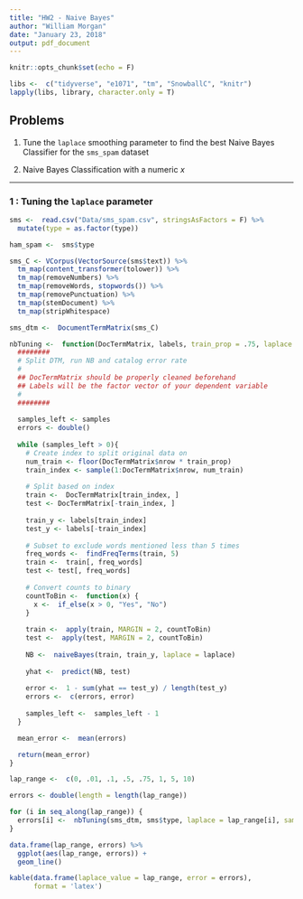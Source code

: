 ```yaml
---
title: "HW2 - Naive Bayes"
author: "William Morgan"
date: "January 23, 2018"
output: pdf_document
---
```


```r
knitr::opts_chunk$set(echo = F)

libs <-  c("tidyverse", "e1071", "tm", "SnowballC", "knitr")
lapply(libs, library, character.only = T)
```

## Problems
1. Tune the `laplace` smoothing parameter to find the best Naive Bayes Classifier
for the `sms_spam` dataset

2. Naive Bayes Classification with a numeric $x$

***

### 1 : Tuning the `laplace` parameter

```r
sms <-  read.csv("Data/sms_spam.csv", stringsAsFactors = F) %>%
  mutate(type = as.factor(type))

ham_spam <-  sms$type

sms_C <- VCorpus(VectorSource(sms$text)) %>%
  tm_map(content_transformer(tolower)) %>%
  tm_map(removeNumbers) %>%
  tm_map(removeWords, stopwords()) %>%
  tm_map(removePunctuation) %>%
  tm_map(stemDocument) %>%
  tm_map(stripWhitespace)

sms_dtm <-  DocumentTermMatrix(sms_C)
```

```r
nbTuning <-  function(DocTermMatrix, labels, train_prop = .75, laplace = 0, samples = 5){
  ########
  # Split DTM, run NB and catalog error rate
  #
  ## DocTermMatrix should be properly cleaned beforehand
  ## Labels will be the factor vector of your dependent variable
  #
  ########
  
  samples_left <- samples
  errors <- double()
  
  while (samples_left > 0){  
    # Create index to split original data on
    num_train <- floor(DocTermMatrix$nrow * train_prop)
    train_index <- sample(1:DocTermMatrix$nrow, num_train)
    
    # Split based on index
    train <-  DocTermMatrix[train_index, ]
    test <- DocTermMatrix[-train_index, ]
  
    train_y <- labels[train_index]
    test_y <- labels[-train_index]
    
    # Subset to exclude words mentioned less than 5 times
    freq_words <-  findFreqTerms(train, 5)
    train <-  train[, freq_words]
    test <- test[, freq_words]
    
    # Convert counts to binary
    countToBin <-  function(x) {
      x <-  if_else(x > 0, "Yes", "No")
    }
    
    train <-  apply(train, MARGIN = 2, countToBin)
    test <-  apply(test, MARGIN = 2, countToBin)
    
    NB <-  naiveBayes(train, train_y, laplace = laplace)
    
    yhat <-  predict(NB, test)
    
    error <-  1 - sum(yhat == test_y) / length(test_y)
    errors <-  c(errors, error)
    
    samples_left <-  samples_left - 1
  }

  mean_error <-  mean(errors)

  return(mean_error)
}
```

```r
lap_range <-  c(0, .01, .1, .5, .75, 1, 5, 10)

errors <- double(length = length(lap_range))

for (i in seq_along(lap_range)) {
  errors[i] <-  nbTuning(sms_dtm, sms$type, laplace = lap_range[i], samples = 5)
}

data.frame(lap_range, errors) %>%
  ggplot(aes(lap_range, errors)) +
  geom_line()
```

```r
kable(data.frame(laplace_value = lap_range, error = errors),
      format = 'latex')
```